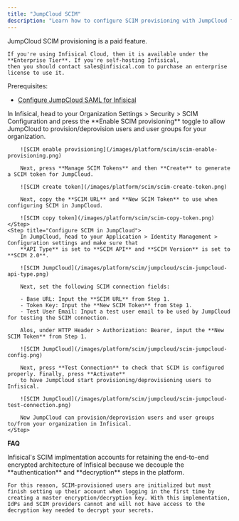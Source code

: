 ```yaml
---
title: "JumpCloud SCIM"
description: "Learn how to configure SCIM provisioning with JumpCloud for Infisical."
---
```


<Info>
    JumpCloud SCIM provisioning is a paid feature.
    
    If you're using Infisical Cloud, then it is available under the **Enterprise Tier**. If you're self-hosting Infisical,
    then you should contact sales@infisical.com to purchase an enterprise license to use it.
</Info>

Prerequisites:
- [Configure JumpCloud SAML for Infisical](/documentation/platform/sso/jumpcloud)

<Steps>
    <Step title="Create a SCIM token in Infisical">
        In Infisical, head to your Organization Settings > Security > SCIM Configuration and
        press the **Enable SCIM provisioning** toggle to allow JumpCloud to provision/deprovision users and user groups for your organization.
        
        ![SCIM enable provisioning](/images/platform/scim/scim-enable-provisioning.png)
        
        Next, press **Manage SCIM Tokens** and then **Create** to generate a SCIM token for JumpCloud.
        
        ![SCIM create token](/images/platform/scim/scim-create-token.png)
        
        Next, copy the **SCIM URL** and **New SCIM Token** to use when configuring SCIM in JumpCloud.
        
        ![SCIM copy token](/images/platform/scim/scim-copy-token.png)
    </Step>
    <Step title="Configure SCIM in JumpCloud">
        In JumpCloud, head to your Application > Identity Management > Configuration settings and make sure that
        **API Type** is set to **SCIM API** and **SCIM Version** is set to **SCIM 2.0**.
        
        ![SCIM JumpCloud](/images/platform/scim/jumpcloud/scim-jumpcloud-api-type.png)

        Next, set the following SCIM connection fields:
        
        - Base URL: Input the **SCIM URL** from Step 1.
        - Token Key: Input the **New SCIM Token** from Step 1.
        - Test User Email: Input a test user email to be used by JumpCloud for testing the SCIM connection.

        Alos, under HTTP Header > Authorization: Bearer, input the **New SCIM Token** from Step 1.
        
        ![SCIM JumpCloud](/images/platform/scim/jumpcloud/scim-jumpcloud-config.png)

        Next, press **Test Connection** to check that SCIM is configured properly. Finally, press **Activate**
        to have JumpCloud start provisioning/deprovisioning users to Infisical.
        
        ![SCIM JumpCloud](/images/platform/scim/jumpcloud/scim-jumpcloud-test-connection.png)
        
        Now JumpCloud can provision/deprovision users and user groups to/from your organization in Infisical.
    </Step>
</Steps>

**FAQ**

<AccordionGroup>
<Accordion title="Why do SCIM-provisioned users have to finish setting up their account?">
    Infisical's SCIM implmentation accounts for retaining the end-to-end encrypted architecture of Infisical because we decouple the **authentication** and **decryption** steps in the platform. 
    
    For this reason, SCIM-provisioned users are initialized but must finish setting up their account when logging in the first time by creating a master encryption/decryption key. With this implementation, IdPs and SCIM providers cannot and will not have access to the decryption key needed to decrypt your secrets.
</Accordion>
</AccordionGroup>